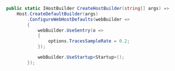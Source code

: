 ```csharp
public static IHostBuilder CreateHostBuilder(string[] args) =>
    Host.CreateDefaultBuilder(args)
        .ConfigureWebHostDefaults(webBuilder =>
        {
            webBuilder.UseSentry(o =>
            {
                options.TracesSampleRate = 0.2;
            });

            webBuilder.UseStartup<Startup>();
        });
```
